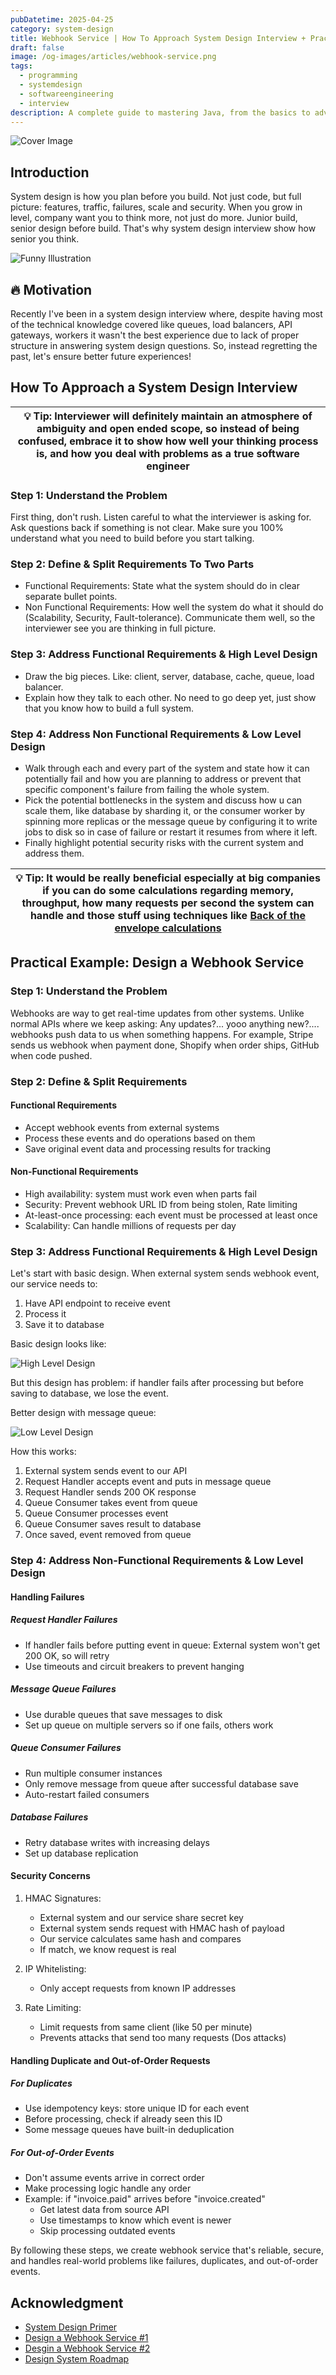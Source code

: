```yaml
---
pubDatetime: 2025-04-25
category: system-design
title: Webhook Service | How To Approach System Design Interview + Practical Examplecategory
draft: false
image: /og-images/articles/webhook-service.png
tags:
  - programming
  - systemdesign
  - softwareengineering
  - interview
description: A complete guide to mastering Java, from the basics to advanced concepts.
---
```


![Cover Image](/og-images/articles/webhook-service.png)

## Introduction

System design is how you plan before you build. Not just code, but full picture: features, traffic, failures, scale and security. When you grow in level, company want you to think more, not just do more. Junior build, senior design before build. That's why system design interview show how senior you think.

![Funny Illustration](https://dev-to-uploads.s3.amazonaws.com/uploads/articles/rsd8279j4iucs0kcp0dq.png)

## 🔥 Motivation

Recently I've been in a system design interview where, despite having most of the technical knowledge covered like queues, load balancers, API gateways, workers it wasn't the best experience due to lack of proper structure in answering system design questions. So, instead regretting the past, let's ensure better future experiences!

## How To Approach a System Design Interview

| 💡 Tip: Interviewer will definitely maintain an atmosphere of ambiguity and open ended scope, so instead of being confused, embrace it to show how well your thinking process is, and how you deal with problems as a true software engineer |
| -------------------------------------------------------------------------------------------------------------------------------------------------------------------------------------------------------------------------------------------- |

### Step 1: Understand the Problem

First thing, don't rush. Listen careful to what the interviewer is asking for. Ask questions back if something is not clear. Make sure you 100% understand what you need to build before you start talking.

### Step 2: Define & Split Requirements To Two Parts

- Functional Requirements: State what the system should do in clear separate bullet points.
- Non Functional Requirements: How well the system do what it should do (Scalability, Security, Fault-tolerance).
  Communicate them well, so the interviewer see you are thinking in full picture.

### Step 3: Address Functional Requirements & High Level Design

- Draw the big pieces. Like: client, server, database, cache, queue, load balancer.
- Explain how they talk to each other. No need to go deep yet, just show that you know how to build a full system.

### Step 4: Address Non Functional Requirements & Low Level Design

- Walk through each and every part of the system and state how it can potentially fail and how you are planning to address or prevent that specific component's failure from failing the whole system.
- Pick the potential bottlenecks in the system and discuss how u can scale them, like database by sharding it, or the consumer worker by spinning more replicas or the message queue by configuring it to write jobs to disk so in case of failure or restart it resumes from where it left.
- Finally highlight potential security risks with the current system and address them.

| 💡 Tip: It would be really beneficial especially at big companies if you can do some calculations regarding memory, throughput, how many requests per second the system can handle and those stuff using techniques like [Back of the envelope calculations](https://highscalability.com/google-pro-tip-use-back-of-the-envelope-calculations-to-choo/) |
| ------------------------------------------------------------------------------------------------------------------------------------------------------------------------------------------------------------------------------------------------------------------------------------------------------------------------------------------------------- |

## Practical Example: Design a Webhook Service

### Step 1: Understand the Problem

Webhooks are way to get real-time updates from other systems. Unlike normal APIs where we keep asking: Any updates?... yooo anything new?.... webhooks push data to us when something happens. For example, Stripe sends us webhook when payment done, Shopify when order ships, GitHub when code pushed.

### Step 2: Define & Split Requirements

#### Functional Requirements

- Accept webhook events from external systems
- Process these events and do operations based on them
- Save original event data and processing results for tracking

#### Non-Functional Requirements

- High availability: system must work even when parts fail
- Security: Prevent webhook URL ID from being stolen, Rate limiting
- At-least-once processing: each event must be processed at least once
- Scalability: Can handle millions of requests per day

### Step 3: Address Functional Requirements & High Level Design

Let's start with basic design. When external system sends webhook event, our service needs to:

1. Have API endpoint to receive event
2. Process it
3. Save it to database

Basic design looks like:

![High Level Design](https://dev-to-uploads.s3.amazonaws.com/uploads/articles/1bi6nte7z6dswms8fjwe.png)

But this design has problem: if handler fails after processing but before saving to database, we lose the event.

Better design with message queue:

![Low Level Design](https://dev-to-uploads.s3.amazonaws.com/uploads/articles/8chyydmqbewdt17rxz82.png)

How this works:

1. External system sends event to our API
2. Request Handler accepts event and puts in message queue
3. Request Handler sends 200 OK response
4. Queue Consumer takes event from queue
5. Queue Consumer processes event
6. Queue Consumer saves result to database
7. Once saved, event removed from queue

### Step 4: Address Non-Functional Requirements & Low Level Design

#### Handling Failures

##### Request Handler Failures

- If handler fails before putting event in queue: External system won't get 200 OK, so will retry
- Use timeouts and circuit breakers to prevent hanging

##### Message Queue Failures

- Use durable queues that save messages to disk
- Set up queue on multiple servers so if one fails, others work

##### Queue Consumer Failures

- Run multiple consumer instances
- Only remove message from queue after successful database save
- Auto-restart failed consumers

##### Database Failures

- Retry database writes with increasing delays
- Set up database replication

#### Security Concerns

1. HMAC Signatures:
   - External system and our service share secret key
   - External system sends request with HMAC hash of payload
   - Our service calculates same hash and compares
   - If match, we know request is real

2. IP Whitelisting:
   - Only accept requests from known IP addresses

3. Rate Limiting:
   - Limit requests from same client (like 50 per minute)
   - Prevents attacks that send too many requests (Dos attacks)

#### Handling Duplicate and Out-of-Order Requests

##### For Duplicates

- Use idempotency keys: store unique ID for each event
- Before processing, check if already seen this ID
- Some message queues have built-in deduplication

##### For Out-of-Order Events

- Don't assume events arrive in correct order
- Make processing logic handle any order
- Example: if "invoice.paid" arrives before "invoice.created"
  - Get latest data from source API
  - Use timestamps to know which event is newer
  - Skip processing outdated events

By following these steps, we create webhook service that's reliable, secure, and handles real-world problems like failures, duplicates, and out-of-order events.

## Acknowledgment

- [System Design Primer](https://github.com/donnemartin/system-design-primer)
- [Design a Webhook Service #1](https://pyemma.github.io/How-to-Design-Webhook/)
- [Desgin a Webhook Service #2](https://systemdesignschool.io/problems/webhook/solution)
- [Design System Roadmap](https://roadmap.sh/system-design)

